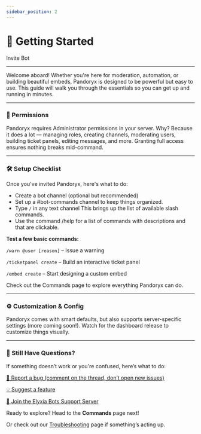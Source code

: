 ```yaml
---
sidebar_position: 2
---
```


# 🚀 Getting Started

<div className="md-button-row">
<Link className="button button--primary button--lg" href="https://discord.com/oauth2/authorize?client_id=1374790302119759993&permissions=8&integration_type=0&scope=bot+applications.commands">Invite Bot</Link>
</div>

<hr className="md-divider-gradient" />

Welcome aboard! Whether you're here for moderation, automation, or building beautiful embeds, Pandoryx is designed to be powerful but easy to use.
This guide will walk you through the essentials so you can get up and running in minutes.

<hr className="md-divider-gradient" />

### 🔐 Permissions
Pandoryx requires Administrator permissions in your server.
Why? Because it does a lot — managing roles, creating channels, moderating users, building ticket panels, editing messages, and more. Granting full access ensures nothing breaks mid-command.

<hr className="md-divider-gradient" />

### 🛠️ Setup Checklist
Once you've invited Pandoryx, here's what to do:
- Create a bot channel (optional but recommended)
- Set up a #bot-commands channel to keep things organized.
- Type `/` in any text channel
This brings up the list of available slash commands.
- Use the command /help for a list of commands with descriptions and that are clickable.

**Test a few basic commands:**

`/warn @user [reason]` – Issue a warning

`/ticketpanel create` – Build an interactive ticket panel

`/embed create` – Start designing a custom embed

Check out the Commands page to explore everything Pandoryx can do.

<hr className="md-divider-gradient" />

### ⚙️ Customization & Config
Pandoryx comes with smart defaults, but also supports server-specific settings (more coming soon!).
Watch for the dashboard release to customize things visually.

<hr className="md-divider-gradient" />

### 💬 Still Have Questions?
If something doesn’t work or you're confused, here’s what to do:

[🐞 Report a bug (comment on the thread, don’t open new issues)](https://github.com/asteriasmoons/pandoryx-bot/issues/1#issue-3166312503)

[💡 Suggest a feature](https://github.com/asteriasmoons/pandoryx-bot/issues/2#issue-3166322020)

[💬 Join the Elyxia Bots Support Server](https://discord.gg/jS5eTjhK7R)

Ready to explore? Head to the **Commands** page next!

Or check out our [Troubleshooting](./troubleshooting) page if something’s acting up.